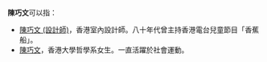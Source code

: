 '''陳巧文'''可以指：

* [[陳巧文_(設計師)|陳巧文 (設計師)]]，香港室內設計師。八十年代曾主持香港電台兒童節目「香蕉船」。
* [[陳巧文|陳巧文]]，香港大學哲學系女生。一直活躍於社會運動。
   
{{disambig|cat=三字陈姓人名消歧义|qiao}}